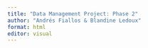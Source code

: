 ```yaml
---
title: "Data Management Project: Phase 2"
author: "Andrés Fiallos & Blandine Ledoux"
format: html
editor: visual
---
```

